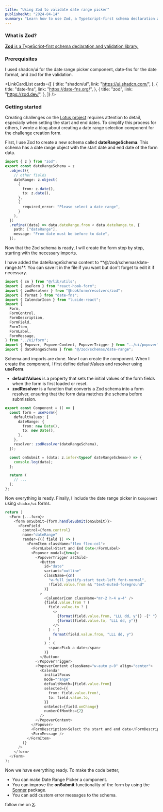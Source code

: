```yaml
---
title: "Using Zod to validate date range picker"
publishedAt: "2024-04-14"
summary: "Learn how to use Zod, a TypeScript-first schema declaration and validation library, to validate date range picker in your project."
---
```


### What is Zod?

<Callout emoji="🌊">
  <a href="https://github.com/colinhacks/zod">
    <b>Zod</b> is a TypeScript-first schema declaration and validation library.
  </a>
</Callout>

### Prerequisites

I used shadcn/ui for the date range picker component, date-fns for the date format, and zod for the validation.

<LinkCardList
  cards={[
    {
      title: "shadcn/ui",
      link: "https://ui.shadcn.com/",
    },
    {
      title: "date-fns",
      link: "https://date-fns.org/",
    },
    {
      title: "zod",
      link: "https://zod.dev/",
    },
  ]}
/>

### Getting started

Creating challenges on the [Lotus project](https://github.com/onurhan1337/lotus) requires attention to detail, especially when setting the start and end dates. To simplify this process for others, I wrote a blog about creating a date range selection component for the challenge creation form.

First, I use Zod to create a new schema called **dateRangeSchema**. This schema has a date range object with the start date and end date of the form data.

```ts
import { z } from "zod";
export const dateRangeSchema = z
  .object({
    // other fields
    dateRange: z.object(
      {
        from: z.date(),
        to: z.date(),
      },
      {
        required_error: "Please select a date range",
      }
    ),
  })
  .refine((data) => data.dateRange.from < data.dateRange.to, {
    path: ["dateRange"],
    message: "From date must be before to date",
  });
```

Now that the Zod schema is ready, I will create the form step by step, starting with the necessary imports.

<Callout emoji="⚠">
  I have added the dateRangeSchema content to **@/zod/schemas/date-range.ts**.
  You can save it in the file if you want but don't forget to edit it if
  necessary.
</Callout>

```ts
import { cn } from "@/lib/utils";
import { useForm } from "react-hook-form";
import { zodResolver } from "@hookform/resolvers/zod";
import { format } from "date-fns";
import { CalendarIcon } from "lucide-react";
import {
  Form,
  FormControl,
  FormDescription,
  FormField,
  FormItem,
  FormLabel,
  FormMessage,
} from "../ui/form";
import { Popover, PopoverContent, PopoverTrigger } from "../ui/popover";
import { dateRangeSchema } from "@/zod/schemas/date-range";
```

Schema and imports are done. Now I can create the component. When I create the component, I first define defaultValues and resolver using **useForm**.

- **defaultValues** is a property that sets the initial values of the form fields when the form is first loaded or reset.
- **zodResolver** is a function that converts a Zod schema into a form resolver, ensuring that the form data matches the schema before submission.

```ts
export const Component = () => {
  const form = useForm({
    defaultValues: {
      dateRange: {
        from: new Date(),
        to: new Date(),
      },
    },
    resolver: zodResolver(dateRangeSchema),
  });

  const onSubmit = (data: z.infer<typeof dateRangeSchema>) => {
    console.log(data);
  };

  return (
    // ...
  );
};
```

Now everything is ready. Finally, I include the date range picker in `Component` using `shadcn/ui` forms.

```ts
return (
  <Form {...form}>
    <form onSubmit={form.handleSubmit(onSubmit)}>
      <FormField
        control={form.control}
        name="dateRange"
        render={({ field }) => (
          <FormItem className="flex flex-col">
            <FormLabel>Start and End Date</FormLabel>
            <Popover modal={true}>
              <PopoverTrigger asChild>
                <Button
                  id="date"
                  variant="outline"
                  className={cn(
                    "w-full justify-start text-left font-normal",
                    !field.value.from && "text-muted-foreground"
                  )}
                >
                  <CalendarIcon className="mr-2 h-4 w-4" />
                  {field.value.from ? (
                    field.value.to ? (
                      <>
                        {format(field.value.from, "LLL dd, y")} -{" "}
                        {format(field.value.to, "LLL dd, y")}
                      </>
                    ) : (
                      format(field.value.from, "LLL dd, y")
                    )
                  ) : (
                    <span>Pick a date</span>
                  )}
                </Button>
              </PopoverTrigger>
              <PopoverContent className="w-auto p-0" align="center">
                <Calendar
                  initialFocus
                  mode="range"
                  defaultMonth={field.value.from}
                  selected={{
                    from: field.value.from!,
                    to: field.value.to,
                  }}
                  onSelect={field.onChange}
                  numberOfMonths={2}
                />
              </PopoverContent>
            </Popover>
            <FormDescription>Select the start and end date</FormDescription>
            <FormMessage />
          </FormItem>
        )}
      />
    </form>
  </Form>
);
```

Now we have everything ready. To make the code better,

- You can make Date Range Picker a component.
- You can improve the **onSubmit** functionality of the form by using the [Sonner](https://sonner.emilkowal.ski/) package.
- You can add custom error messages to the schema.

follow me on [X](https://x.com/onurhan1337).
